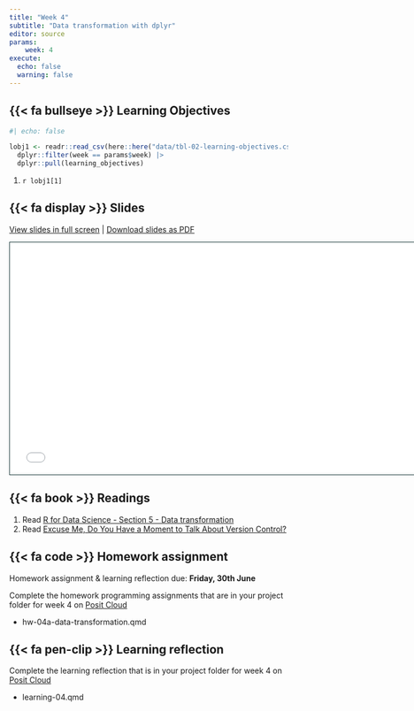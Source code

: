 ```yaml
---
title: "Week 4"
subtitle: "Data transformation with dplyr"
editor: source
params:
    week: 4
execute: 
  echo: false
  warning: false
---
```


<script defer data-domain="cven5837-ss23.github.io/website" src="https://plausible.io/js/plausible.js"></script>

## {{< fa bullseye >}} Learning Objectives

```r
#| echo: false

lobj1 <- readr::read_csv(here::here("data/tbl-02-learning-objectives.csv")) |> 
  dplyr::filter(week == params$week) |>
  dplyr::pull(learning_objectives)

```

1. `r lobj1[1]`

## {{< fa display >}} Slides

[View slides in full screen](../slides/lec-03-transformation.html) | [Download slides as PDF](https://github.com/cven5873-ss23/website/raw/main/slides/lec-03-transformation.pdf)

```{=html}
<iframe class="slide-deck" src="../slides/lec-03-transformation.html" height="420" width="747" style="border: 1px solid #123233;"></iframe>
```

## {{< fa book >}} Readings

1. Read [R for Data Science - Section 5 - Data transformation](https://r4ds.had.co.nz/transform.html)  
2. Read [Excuse Me, Do You Have a Moment to Talk About Version Control?](https://www.tandfonline.com/doi/full/10.1080/00031305.2017.1399928)

## {{< fa code >}} Homework assignment 

Homework assignment & learning reflection due: **Friday, 30th June**

Complete the homework programming assignments that are in your project folder for week 4 on [Posit Cloud](https://posit.cloud/spaces/381404/content/all)

- hw-04a-data-transformation.qmd 

## {{< fa pen-clip >}} Learning reflection

Complete the learning reflection that is in your project folder for week 4 on [Posit Cloud](https://posit.cloud/spaces/381404/content/all)

- learning-04.qmd
